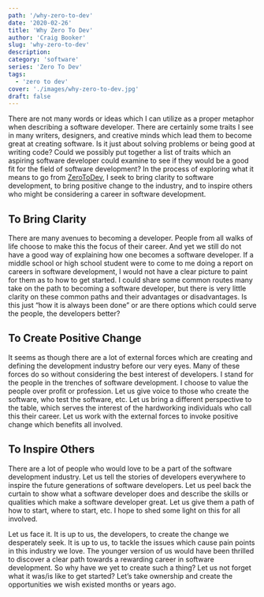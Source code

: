 ```yaml
---
path: '/why-zero-to-dev'
date: '2020-02-26'
title: 'Why Zero To Dev'
author: 'Craig Booker'
slug: 'why-zero-to-dev'
description:
category: 'software'
series: 'Zero To Dev'
tags:
  - 'zero to dev'
cover: './images/why-zero-to-dev.jpg'
draft: false
---
```


There are not many words or ideas which I can utilize as a proper metaphor when describing a software developer. There are certainly some traits I see in many writers, designers, and creative minds which lead them to become great at creating software. Is it just about solving problems or being good at writing code? Could we possibly put together a list of traits which an aspiring software developer could examine to see if they would be a good fit for the field of software development? In the process of exploring what it means to go from [ZeroToDev](https://www.craigbooker.com/series/zero-to-dev/), I seek to bring clarity to software development, to bring positive change to the industry, and to inspire others who might be considering a career in software development.

## To Bring Clarity

There are many avenues to becoming a developer. People from all walks of life choose to make this the focus of their career. And yet we still do not have a good way of explaining how one becomes a software developer. If a middle school or high school student were to come to me doing a report on careers in software development, I would not have a clear picture to paint for them as to how to get started. I could share some common routes many take on the path to becoming a software developer, but there is very little clarity on these common paths and their advantages or disadvantages. Is this just “how it is always been done” or are there options which could serve the people, the developers better?

## To Create Positive Change

It seems as though there are a lot of external forces which are creating and defining the development industry before our very eyes. Many of these forces do so without considering the best interest of developers. I stand for the people in the trenches of software development. I choose to value the people over profit or profession. Let us give voice to those who create the software, who test the software, etc. Let us bring a different perspective to the table, which serves the interest of the hardworking individuals who call this their career. Let us work with the external forces to invoke positive change which benefits all involved.

## To Inspire Others

There are a lot of people who would love to be a part of the software development industry. Let us tell the stories of developers everywhere to inspire the future generations of software developers. Let us peel back the curtain to show what a software developer does and describe the skills or qualities which make a software developer great. Let us give them a path of how to start, where to start, etc. I hope to shed some light on this for all involved.

Let us face it. It is up to us, the developers, to create the change we desperately seek. It is up to us, to tackle the issues which cause pain points in this industry we love. The younger version of us would have been thrilled to discover a clear path towards a rewarding career in software development. So why have we yet to create such a thing? Let us not forget what it was/is like to get started? Let’s take ownership and create the opportunities we wish existed months or years ago.
